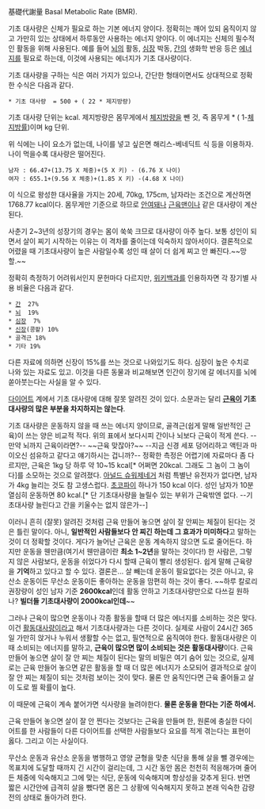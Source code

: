 基礎代謝量
Basal Metabolic Rate (BMR).

기초 대사량은 신체가 필요로 하는 기본 에너지 양이다. 정확히는 깨어 있되 움직이지 않고 가만히 있는 상태에서 하루동안 사용하는 에너지 양이다. 이 에너지는 신체의 필수적인 활동을 위해 사용된다. 예를 들어 [[뇌]]의 활동, [[심장]] 박동, [[간]]의 생화학 반응 등은 [[에너지]]를 필요로 하는데, 이것에 사용되는 에너지가 기초 대사량이다.

기초 대사량을 구하는 식은 여러 가지가 있으나, 간단한 형태이면서도 상대적으로 정확한 수식은 다음과 같다.
 * 기초 대사량  = 500 + ( 22 * 제지방량)
기초 대사량 단위는 kcal. 제지방량은 몸무게에서 [[체지방]]량을 뺀 것, 즉 몸무게 * ( 1-[[체지방률]])이며 kg 단위.

위 식에는 나이 요소가 없는데, 나이를 넣고 싶은면 해리스-베네딕트 식 등을 이용하자. 나이 먹을수록 대사량은 떨어진다. 
 남자 : 66.47+(13.75 X 체중)+(5 X 키) - (6.76 X 나이)
 여자 : 655.1+(9.56 X 체중)+(1.85 X 키) -(4.68 X 나이)
이 식으로 왕성한 대사율을 가지는 20세, 70kg, 175cm, 남자라는 조건으로 계산하면 1768.77 kcal이다. 몸무게만 기준으로 하므로 [[안여돼]]나 [[근육맨]]이나 같은 대사량이 계산된다.

사춘기 2~3년의 성장기의 경우는 몸이 쑥쑥 크므로 대사량이 아주 높다. 보통 성인이 되면서 살이 찌기 시작하는 이유는 이 격차를 줄이는데 익숙하지 않아서이다. 결론적으로 어렸을 때 기초대사량이 높은 사람일수록 성인 때 살이 더 쉽게 찌고 안 빠진다.~~망할.~~

정확히 측정하기 어려워서인지 문헌마다 다르지만, [[위키백과]]를 인용하자면 각 장기별 사용 비율은 다음과 같다.
 * [[간]]  27%
 * [[뇌]]  19%
 * [[심장]]  7%
 * [[신장]](콩팥) 10%
 * 골격근 18%
 * 기타 19%
다른 자료에 의하면 신장이 15%를 쓰는 것으로 나와있기도 하다. 심장이 높은 수치로 나와 있는 자료도 있고. 이것을 다른 동물과 비교해보면 인간이 장기에 갈 에너지를 뇌에 쏟아붓는다는 사실을 알 수 있다.

[[다이어트]] 계에서 기초 대사량에 대해 잘못 알려진 것이 있다. 소문과는 달리 '''[[근육]]이 기초 대사량의 많은 부분을 차지하지는 않는다'''.

기초 대사량은 운동하지 않을 때 쓰는 에너지 양이므로, 골격근(쉽게 말해 일반적인 근육)이 쓰는 양은 비교적 적다. 위의 표에서 보다시피 간이나 뇌보다 근육이 적게 쓴다. --만약 뇌까지 근육이라면?-- ~~근육 맞잖아?~~ --지금 신경 세포 덩어리하고 액틴과 마이오신 섬유하고 같다고 얘기하시는 겁니까?-- 정확한  측정은 어렵기에 자료마다 좀 다르지만, 근육은 1kg 당 하루 약 10~15 kcal[* 어쩌면 20kcal. 그래도 그 놈이 그 놈이다]를 소모하는 것으로 알려졌다. [[아널드 슈워제네거]] 처럼 특별난 유전자가 없다면, 남자가  4kg 늘리는 것도 참 고생스럽다. [[초코파이]] 하나가 150 kcal 이다. 성인 남자가 10분 열심히 운동하면 80 kcal.[* 단 기초대사량을 늘릴수 있는 부위가 근육밖엔 없다. --기초대사량 늘린다고 간을 키울수는 없지 않은가--]

이러니 흔히 (잘못) 알려진 것처럼 근육 만들어 놓으면 살이 잘 안찌는 체질이 된다는 것은 틀린 말이다. 아니, '''일반적인 사람들보다 안 찌긴 하는데 그 효과가 미미하다'''고 말하는 것이 더 정확할 것이다. 게다가 늘어난 근육은 운동 계속하지 않으면 도로 줄어든다. 하지만 운동을 웬만큼(여기서 웬만큼이란 '''최소 1~2년'''을 말하는 것이다!) 한 사람은, 그렇지 않은 사람보다, 운동을 쉬었다가 다시 할때 근육이 빨리 생성된다. 쉽게 말해 근육량을 '''기억'''하고 있다고 할 수 있다. 결론은... 살 빼는데 운동이 필요없다는 것은 아니고, 유산소 운동이든 무산소 운동이든 좋아하는 운동을 맘편히 하는 것이 좋다. ~~하루 칼로리 권장량이 성인 남자 기준 '''2600kcal'''인데 활동 안하고 기초대사량만으로 다쓰길 원하나? '''빌더들 기초대사량이 2000kcal인데'''~~

그러나 근육이 많으면 운동이나 각종 활동을 할때 더 많은 에너지를 소비하는 것은 맞다. 이건 [[활동대사량]]이라고 해서 기초대사량과는 다른 것이다. 실제로 사람이 24시간 365일 가만히 앉거나 누워서 생활할 수는 없고, 필연적으로 움직여야 한다. 활동대사량은 이 때 소비되는 에너지를 말하고, '''근육이 많으면 많이 소비되는 것은 활동대사량'''이다. 근육 만들어 놓으면 살이 잘 안 찌는 체질이 된다는 말의 비밀은 여기 숨어 있는 것으로, 실제로는 근육 만들어 놓으면 같은 활동을 할 때 더 많은 에너지가 소모되어 결과적으로 살이 잘 안 찌는 체질이 되는 것처럼 보이는 것이 맞다. 물론 안 움직인다면 근육 줄어들고 살이 도로 찔 확률이 높다. 

이 때문에 근육이 계속 붙어가면 식사량을 늘려야한다. '''물론 운동을 한다는 기준 하에서.'''

근육 만들어 놓으면 살이 잘 안 찐다는 것보다는 근육을 만들며 한, 원론에 충실한 다이어트를 한 사람들이 다른 다이어트를 선택한 사람들보다 요요를 적게 겪는다는 표현이 옳다. 그리고 이는 사실이다. 

무산소 운동과 유산소 운동을 병행하고 영양 균형을 맞춘 식단을 통해 살을 뺄 경우에는 목표치에 도달할 때까지 긴 시간이 걸리는데, 그 시간 동안 몸은 천천히 적응해가며 줄어든 체중에 익숙해지고 그에 맞는 식단, 운동에 익숙해지며 항상성을 갖추게 된다. 반면 짧은 시간안에 급격히 살을 뺐다면 몸은 그 상황에 익숙해지지 못하고 본래 익숙한 감량전의 상태로 돌아가려 한다.
